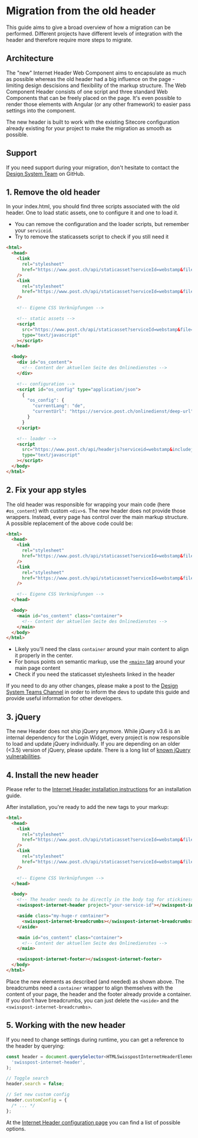 
<Meta title="Internet Header/Migration guide" />

# Migration from the old header

This guide aims to give a broad overview of how a migration can be performed. Different projects have different levels of integration with the header and therefore require more steps to migrate.

## Architecture

The "new" Internet Header Web Component aims to encapsulate as much as possible whereas the old header had a big influence on the page - limiting design descisions and flexibility of the markup structure. The Web Component Header consists of one script and three standard Web Components that can be freely placed on the page. It's even possible to render those elements with Angular (or any other framework) to easier pass settings into the component.

The new header is built to work with the existing Sitecore configuration already existing for your project to make the migration as smooth as possible.

## Support

If you need support during your migration, don't hesitate to contact the [Design System Team](https://github.com/swisspost/design-system/discussions/categories/general) on GitHub.

## 1. Remove the old header

In your index.html, you should find three scripts associated with the old header. One to load static assets, one to configure it and one to load it.

- You can remove the configuration and the loader scripts, but remember your `serviceid`.
- Try to remove the staticassets script to check if you still need it

```html
<html>
  <head>
    <link
      rel="stylesheet"
      href="https://www.post.ch/api/staticasset?serviceId=webstamp&file=post.css&environment=prod"
    />
    <link
      rel="stylesheet"
      href="https://www.post.ch/api/staticasset?serviceId=webstamp&file=post-modules.css&environment=prod"
    />

    <!-- Eigene CSS Verknüpfungen -->

    <!-- static assets -->
    <script
      src="https://www.post.ch/api/staticasset?serviceId=webstamp&file=head.js&environment=prod"
      type="text/javascript"
    ></script>
  </head>

  <body>
    <div id="os_content">
      <!-- Content der aktuellen Seite des Onlinedienstes -->
    </div>

    <!-- configuration -->
    <script id="os_config" type="application/json">
      {
        "os_config": {
          "currentLang": "de",
          "currentUrl": "https://service.post.ch/onlinedienst/deep-url"
        }
      }
    </script>

    <!-- loader -->
    <script
      src="https://www.post.ch/api/headerjs?serviceid=webstamp&includejquery=true&environment=prod"
      type="text/javascript"
    ></script>
  </body>
</html>
```

## 2. Fix your app styles

The old header was responsible for wrapping your main code (here `#os_content`) with custom `<div>`s. The new header does not provide those wrappers. Instead, every page has control over the main markup structure. A possible replacement of the above code could be:

```html
<html>
  <head>
    <link
      rel="stylesheet"
      href="https://www.post.ch/api/staticasset?serviceId=webstamp&file=post.css&environment=prod"
    />
    <link
      rel="stylesheet"
      href="https://www.post.ch/api/staticasset?serviceId=webstamp&file=post-modules.css&environment=prod"
    />

    <!-- Eigene CSS Verknüpfungen -->
  </head>

  <body>
    <main id="os_content" class="container">
      <!-- Content der aktuellen Seite des Onlinedienstes -->
    </main>
  </body>
</html>
```

- Likely you'll need the class `container` around your main content to align it properly in the center.
- For bonus points on semantic markup, use the [`<main>` tag](https://developer.mozilla.org/en-US/docs/Web/HTML/Element/main) around your main page content
- Check if you need the staticasset stylesheets linked in the header

If you need to do any other changes, please make a post to the [Design System Teams Channel](https://teams.microsoft.com/l/channel/19%3ae7fa68fb13eb40b4bf4604edea5f4b3e%40thread.tacv2/%25F0%259F%259A%2591%2520Support?groupId=123c7c9e-052a-40e6-98d3-6cc6d46bad0a&tenantId=3ae7c479-0cf1-47f4-8f84-929f364eff67) in order to inform the devs to update this guide and provide useful information for other developers.

## 3. jQuery

The new Header does not ship jQuery anymore. While jQuery v3.6 is an internal dependency for the Login Widget, every project is now responsible to load and update jQuery individually. If you are depending on an older (<3.5) version of jQuery, please update. There is a long list of [known jQuery vulnerabilities](https://security.snyk.io/package/npm/jquery).

## 4. Install the new header

Please refer to the [Internet Header installation instructions](/story/getting-started--page) for an installation guide.

After installation, you're ready to add the new tags to your markup:

```html
<html>
  <head>
    <link
      rel="stylesheet"
      href="https://www.post.ch/api/staticasset?serviceId=webstamp&file=post.css&environment=prod"
    />
    <link
      rel="stylesheet"
      href="https://www.post.ch/api/staticasset?serviceId=webstamp&file=post-modules.css&environment=prod"
    />

    <!-- Eigene CSS Verknüpfungen -->
  </head>

  <body>
    <!-- The header needs to be directly in the body tag for stickiness functionality to work -->
    <swisspost-internet-header project="your-service-id"></swisspost-internet-header>

    <aside class="my-huge-r container">
      <swisspost-internet-breadcrumbs></swisspost-internet-breadcrumbs>
    </aside>

    <main id="os_content" class="container">
      <!-- Content der aktuellen Seite des Onlinedienstes -->
    </main>

    <swisspost-internet-footer></swisspost-internet-footer>
  </body>
</html>
```

Place the new elements as described (and needed) as shown above. The breadcrumbs need a `container` wrapper to align themselves with the content of your page, the header and the footer already provide a container. If you don't have breadcrumbs, you can just delete the `<aside>` and the `<swisspost-internet-breadcrumbs>`.

## 5. Working with the new header

If you need to change settings during runtime, you can get a reference to the header by querying:

```ts
const header = document.querySelector<HTMLSwisspostInternetHeaderElement>(
  'swisspost-internet-header',
);

// Toggle search
header.search = false;

// Set new custom config
header.customConfig = {
  /* ... */
};
```

At the [Internet Header configuration page](/story/header-usage--page) you can find a list of possible options.
